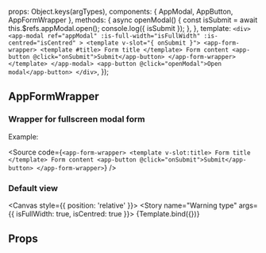 
<Meta
  title="ui-kit/modals/AppFormWrapper"
  component={AppFormWrapper}
/>

  props: Object.keys(argTypes),
  components: { AppModal, AppButton, AppFormWrapper },
  methods: {
    async openModal() {
      const isSubmit = await this.$refs.appModal.open();
      console.log({ isSubmit });
    },
  },
  template: `
    <div>
      <app-modal ref="appModal"
          :is-full-width="isFullWidth"
          :is-centred="isCentred"
        >
        <template v-slot="{ onSubmit }">
           <app-form-wrapper>
            <template #title>
               Form title
            </template>
            Form content
            <app-button @click="onSubmit">Submit</app-button>
           </app-form-wrapper>
        </template>
      </app-modal>
      <app-button @click="openModal">Open modal</app-button>
    </div>
  `,
});

## AppFormWrapper

### Wrapper for fullscreen modal form

Example:

<Source
  code={`
    <app-form-wrapper>
        <template v-slot:title>
           Form title
        </template>
        Form content
        <app-button @click="onSubmit">Submit</app-button>
    </app-form-wrapper>
`}
/>

### Default view

<Canvas style={{ position: 'relative' }}>
  <Story
    name="Warning type"
    args={{ isFullWidth: true, isCentred: true }}>
    {Template.bind({})}
  </Story>
</Canvas>

## Props

<ArgsTable story="Default view" />
